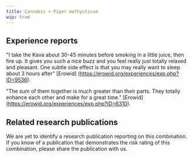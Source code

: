 ---
title: Cannabis + Piper methysticum
wip: true
---

## Experience reports

"I take the Kava about 30-45 minutes before smoking in a little juice, then fire up. It gives you such a nice buzz and you feel really just totally relaxed and pleasant. One subtle side effect is that you may really want to sleep about 3 hours after" [Erowid] (https://erowid.org/experiences/exp.php?ID=9536).

"The sum of them together is much greater than their parts. They totally enhance each other and make for a great time." [Erowid] (https://erowid.org/experiences/exp.php?ID=6310).

## Related research publications

We are yet to identify a research publication reporting on this combination. If you know of a publication that demonstrates the risk rating of this combination, please share the publication with us.



